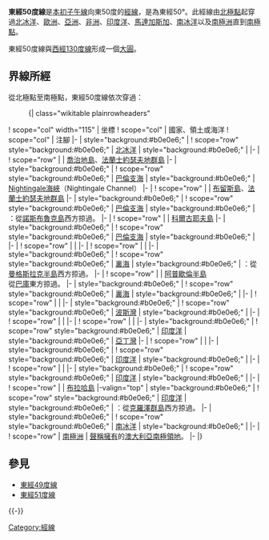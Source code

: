 {{Location map-line|lon=50}}
{{kml}}
'''東經50度線'''是[[本初子午線|本初子午線]]向東50度的[[經線|經線]]，是為東經50°。此經線由[[北極點|北極點]]起穿過[[北冰洋|北冰洋]]、[[歐洲|歐洲]]、[[亞洲|亞洲]]、[[非洲|非洲]]、[[印度洋|印度洋]]、[[馬達加斯加|馬達加斯加]]、[[南冰洋|南冰洋]]以及[[南極洲|南極洲]]直到[[南極點|南極點]]。

東經50度線與[[西經130度線|西經130度線]]形成一個[[大圓|大圓]]。

==界線所經==
從北極點至南極點，東經50度線依次穿過：

:{| class="wikitable plainrowheaders"
! scope="col" width="115" | 坐標
! scope="col" | 國家、領土或海洋
! scope="col" | 注腳
|-
| style="background:#b0e0e6;" | {{Coord|90|0|N|50|0|E|type:waterbody|name=Arctic Ocean}}
! scope="row" style="background:#b0e0e6;" | [[北冰洋|北冰洋]]
| style="background:#b0e0e6;" |
|-
| {{Coord|80|55|N|50|0|E|type:country|name=Russia}}
! scope="row" | {{RUS}}
| [[喬治地島|喬治地島]]、[[法蘭士約瑟夫地群島|法蘭士約瑟夫地群島]]
|-
| style="background:#b0e0e6;" | {{Coord|80|30|N|50|0|E|type:waterbody|name=Barents Sea}}
! scope="row" style="background:#b0e0e6;" | [[巴倫支海|巴倫支海]]
| style="background:#b0e0e6;" | [[Nightingale海峽|Nightingale海峽]]（Nightingale Channel）
|-
| {{Coord|80|13|N|50|0|E|type:country|name=Russia}}
! scope="row" | {{RUS}}
| [[布留斯島|布留斯島]]、[[法蘭士約瑟夫地群島|法蘭士約瑟夫地群島]]
|-
| style="background:#b0e0e6;" | {{Coord|80|3|N|50|0|E|type:waterbody|name=Barents Sea}}
! scope="row" style="background:#b0e0e6;" | [[巴倫支海|巴倫支海]]
| style="background:#b0e0e6;" | {{RUS}}：從[[諾斯布魯克島|諾斯布魯克島]]西方掠過。 
|-
| {{Coord|69|18|N|50|0|E|type:country|name=Russia}}
! scope="row" | {{RUS}}
| [[科爾古耶夫島|科爾古耶夫島]]
|-
| style="background:#b0e0e6;" | {{Coord|68|56|N|50|0|E|type:waterbody|name=Barents Sea}}
! scope="row" style="background:#b0e0e6;" | [[巴倫支海|巴倫支海]]
| style="background:#b0e0e6;" |
|-
| {{Coord|68|5|N|50|0|E|type:country|name=Russia}}
! scope="row" | {{RUS}}
|
|-
| {{Coord|51|15|N|50|0|E|type:country|name=Kazakhstan}}
! scope="row" | {{KAZ}}
|
|-
| style="background:#b0e0e6;" | {{Coord|46|35|N|50|0|E|type:waterbody|name=Caspian Sea}}
! scope="row" style="background:#b0e0e6;" | [[裏海|裏海]]
| style="background:#b0e0e6;" | {{KAZ}}：從[[曼格斯拉克半島|曼格斯拉克半島]]西方掠過。  
|-
| {{Coord|40|35|N|50|0|E|type:country|name=Azerbaijan}}
! scope="row" | {{AZE}}
| [[阿普歇倫半島|阿普歇倫半島]]<br>從[[巴庫|巴庫]]東方掠過。
|-
| style="background:#b0e0e6;" | {{Coord|40|20|N|50|0|E|type:waterbody|name=Caspian Sea}}
! scope="row" style="background:#b0e0e6;" | [[裏海|裏海]]
| style="background:#b0e0e6;" |
|-
| {{Coord|37|25|N|50|0|E|type:country|name=Iran}}
! scope="row" | {{IRN}}
|
|-
| style="background:#b0e0e6;" | {{Coord|30|13|N|50|0|E|type:waterbody|name=Persian Gulf}}
! scope="row" style="background:#b0e0e6;" | [[波斯灣|波斯灣]]
| style="background:#b0e0e6;" |
|-
| {{Coord|26|49|N|50|0|E|type:country|name=Saudi Arabia}}
! scope="row" | {{SAU}}
|
|-
| {{Coord|18|39|N|50|0|E|type:country|name=Yemen}}
! scope="row" | {{YEM}}
|
|-
| style="background:#b0e0e6;" | {{Coord|14|51|N|50|0|E|type:waterbody|name=Indian Ocean}}
! scope="row" style="background:#b0e0e6;" | [[印度洋|印度洋]]
| style="background:#b0e0e6;" | [[亞丁灣|亞丁灣]]
|-
| {{Coord|11|30|N|50|0|E|type:country|name=Somalia}}
! scope="row" | {{SOM}}
|
|-
| style="background:#b0e0e6;" | {{Coord|8|6|N|50|0|E|type:waterbody|name=Indian Ocean}}
! scope="row" style="background:#b0e0e6;" | [[印度洋|印度洋]]
| style="background:#b0e0e6;" |
|-
| {{Coord|13|21|S|50|0|E|type:country|name=Madagascar}}
! scope="row" | {{MDG}}
|
|-
| style="background:#b0e0e6;" | {{Coord|15|46|S|50|0|E|type:waterbody|name=Indian Ocean}}
! scope="row" style="background:#b0e0e6;" | [[印度洋|印度洋]]
| style="background:#b0e0e6;" |
|-
| {{Coord|16|43|S|50|0|E|type:country|name=Madagascar}}
! scope="row" | {{MDG}}
| [[布拉哈島|布拉哈島]]
|-valign="top"
| style="background:#b0e0e6;" | {{Coord|16|45|S|50|0|E|type:waterbody|name=Indian Ocean}}
! scope="row" style="background:#b0e0e6;" | [[印度洋|印度洋]]
| style="background:#b0e0e6;" | {{ATF}}：從[[克羅澤群島|克羅澤群島]]西方掠過。   
|-
| style="background:#b0e0e6;" | {{Coord|60|0|S|50|0|E|type:waterbody|name=Southern Ocean}}
! scope="row" style="background:#b0e0e6;" | [[南冰洋|南冰洋]]
| style="background:#b0e0e6;" |
|-
| {{Coord|67|4|S|50|0|E|type:country|name=Antarctica}}
! scope="row" | [[南極洲|南極洲]]
| {{AUS}}[[南極領地|聲稱擁有]]的[[澳大利亞南極領地|澳大利亞南極領地]]。
|-
|}

==參見==
*[[東經49度線|東經49度線]]
*[[東經51度線|東經51度線]]
{{-}}
{{geographical coordinates|state=collapsed}}

[[Category:經線|Category:經線]]